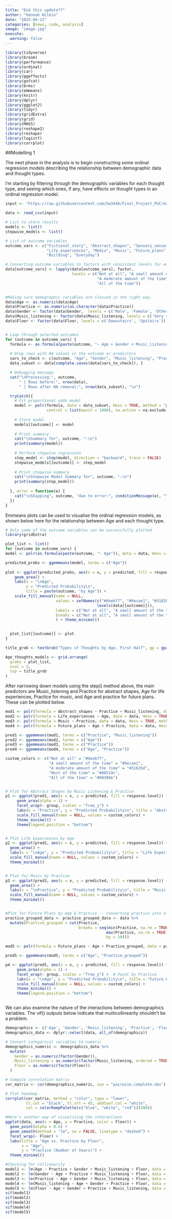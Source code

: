 ```yaml
---
title: "Did this update??"
author: "Hannah Wilkie"
date: "2025-04-22"
categories: [news, code, analysis]
image: "image.jpg"
execute:
  warning: false
---
```


```r
library(tidyverse)
library(broom)
library(performance)
library(ordinal)
library(car)
library(ggeffects)
library(gofcat)
library(brms)
library(emmeans)
library(knitr)
library(dplyr)
library(ggplot2)
library(tidyr)
library(gridExtra)
library(grid)
library(MASS) 
library(reshape2) 
library(reshape) 
library(logistf)
library(corrplot)
```

##Modelling 1

The next phase in the analysis is to begin constructing some ordinal regression models describing the relationship between demographic data and thought types.

I'm starting by filtering through the demographic variables for each thought type, and seeing which ones, if any, have effects on thought types in an ordinal regression model.

```r
input <- "https://raw.githubusercontent.com/hw3446/Final_Project_PUC/main/data/data.csv"

data <- read_csv(input)
```

```r
# List to store results
models <- list()
stepwise_models <- list()

# List of outcome variables
outcome_vars <- c("Fictional_story", "Abstract_shapes", "Sensory_sensations", 
                  "Life_experiences", "Media", "Music", "Future_plans", 
                  "Building", "Everyday")

# Converting outcome variables to factors with consistent levels for each thought type
data[outcome_vars] <- lapply(data[outcome_vars], factor, 
                             levels = c("Not at all", "A small amount of the time", 
                                        "A moderate amount of the time", "Most of the time", 
                                        "All of the time"))


#Making sure demographic variables are classed in the right way.
data$Age <- as.numeric(data$Age)
data$Practice <- as.numeric(as.character(data$Practice))
data$Gender <- factor(data$Gender,  levels = c('Male', 'Female', 'Other'))
data$Music_listening <- factor(data$Music_listening, levels = c('Very rarely', 'Somewhat rarely', 'Moderately frequently', 'Frequently', 'Very frequently'))
data$Floor <- factor(data$Floor, levels = c('Downstairs', 'Upstairs'))


# Loop through selected outcomes
for (outcome in outcome_vars) {
  formula <- as.formula(paste(outcome, "~ Age + Gender + Music_listening + Practice + Floor"))
  
  # Drop rows with NA values in the outcome or predictors
  vars_to_check <- c(outcome, "Age", "Gender", "Music_listening", "Practice", "Floor")
  data_subset <- data[complete.cases(data[vars_to_check]), ]

  # Debugging message
  cat("\nProcessing:", outcome, 
      " | Rows before:", nrow(data), 
      " | Rows after NA removal:", nrow(data_subset), "\n")

  tryCatch({
    # Fit proportional odds model
    model <- polr(formula, data = data_subset, Hess = TRUE, method = "probit", 
                  control = list(maxit = 1000), na.action = na.exclude)
    
    # Store model
    models[[outcome]] <- model
    
    # Print summary
    cat("\nSummary for", outcome, ":\n")
    print(summary(model))
    
    # Perform stepwise regression
    step_model <- step(model, direction = "backward", trace = FALSE)
    stepwise_models[[outcome]] <- step_model
    
    # Print stepwise summary
    cat("\nStepwise Model Summary for", outcome, ":\n")
    print(summary(step_model))
    
  }, error = function(e) {
    cat("\nSkipping", outcome, "due to error:", conditionMessage(e), "\n")
  })
}

```

Emmeans plots can be used to visualise the ordinal regression models, as shown below here for the relationship between Age and each thought type.

```r
# Only some of the outcome variables can be successfully plotted
library(gridExtra)

plot_list <- list()
for (outcome in outcome_vars) {
model <- polr(as.formula(paste(outcome, "~ Age")), data = data, Hess = TRUE)

predicted_probs <- ggemmeans(model, terms = c("Age"))
  
plot <- ggplot(predicted_probs, aes(x = x, y = predicted, fill = response.level)) +
    geom_area() + 
    labs(x = "\nAge", 
         y = "Predicted Probability\n", 
         title = paste(outcome, "by Age")) +
    scale_fill_manual(name = NULL,
                      values = setNames(c("#deebf7", "#9ecae1", "#3182bd", "#08519c", "#08306b"),
                                        levels(data[[outcome]])),
                      labels = c("Not at all", "A small amount of the time", "A moderate amount of the time", "Most of the time", "All of the time"),
                      breaks = c("Not at all", "A small amount of the time", "A moderate amount of the time", "Most of the time", "All of the time")
                      ) + theme_minimal()
  

  plot_list[[outcome]] <- plot
}

title_grob <- textGrob("Types of Thoughts by Age, First Half", gp = gpar(fontsize = 16, fontface = "bold"))

Age_thoughts_models <- grid.arrange(
  grobs = plot_list, 
  ncol = 3, 
  top = title_grob  
)

```

After narrowing down models using the step() method above, the main predictors are Music_listening and Practice for abstract shapes, Age for life experiences, Practice for music, and Age and practice for future plans. These can be plotted below.

```r
mod1 <- polr(formula = Abstract_shapes ~ Practice + Music_listening, data = data, Hess = TRUE, method = "probit")
mod2 <- polr(formula = Life_experiences ~ Age, data = data, Hess = TRUE, method = "probit")
mod3 <- polr(formula = Music ~ Practice, data = data, Hess = TRUE, method = "probit")
mod4 <- polr(formula = Future_plans ~ Age + Practice, data = data, Hess = TRUE, method = "probit")

pred1 <- ggemmeans(mod1, terms = c("Practice", "Music_listening"))
pred2 <- ggemmeans(mod2, terms = c("Age"))
pred3 <- ggemmeans(mod3, terms = c("Practice"))
pred4 <- ggemmeans(mod4, terms = c("Age", "Practice"))

custom_colors <- c("Not at all" = "#deebf7", 
                   "A small amount of the time" = "#9ecae1", 
                   "A moderate amount of the time" = "#3182bd", 
                   "Most of the time" = "#08519c", 
                   "All of the time" = "#08306b")


# Plot for Abstract Shapes by Music Listening & Practice
p1 <- ggplot(pred1, aes(x = x, y = predicted, fill = response.level)) +
     geom_area(alpha = 1) + 
     facet_wrap(~ group, scales = "free_y") +  
     labs(x = "Practice", y = "Predicted Probability\n", title = "Abstract Shapes by Practice, Faceted by Classical Music Listening") +
     scale_fill_manual(name = NULL, values = custom_colors) +
     theme_minimal() +
     theme(legend.position = "bottom")


# Plot Life Experiences by Age
p2 <- ggplot(pred2, aes(x = x, y = predicted, fill = response.level)) +
  geom_area() + 
  labs(x = "\nAge", y = "Predicted Probability\n", title = "Life Experiences by Age") +
  scale_fill_manual(name = NULL, values = custom_colors) +
  theme_minimal()


# Plot for Music by Practice
p3 <- ggplot(pred3, aes(x = x, y = predicted, fill = response.level)) +
  geom_area() + 
  labs(x = "\nPractice", y = "Predicted Probability\n", title = "Music by Practice") +
  scale_fill_manual(name = NULL, values = custom_colors) +
  theme_minimal()


#Plot for Future Plans by Age & Practice -- converting practice into a grouped variable for readability
practice_grouped_data <- practice_grouped_data <- data %>%
  mutate(Practice_grouped = cut(Practice, 
                                breaks = seq(min(Practice, na.rm = TRUE), 
                                            max(Practice, na.rm = TRUE), 
                                            by = 10)))

mod5 <- polr(formula = Future_plans ~ Age + Practice_grouped, data = practice_grouped_data, Hess = TRUE, method = "probit")

pred5 <- ggemmeans(mod5, terms = c("Age", "Practice_grouped"))

p4 <- ggplot(pred5, aes(x = x, y = predicted, fill = response.level)) +
     geom_area(alpha = 1) +
     facet_wrap(~ group, scales = "free_y") +  # Facet by Practice
     labs(x = "\nAge", y = "Predicted Probability\n", title = "Future Plans by Age, Faceted by Practice") +
     scale_fill_manual(name = NULL, values = custom_colors) +
     theme_minimal() +
     theme(legend.position = "bottom")



```

We can also examine the nature of the interactions between demographics variables. The vif() outputs below indicate that multicollinearity shouldn't be a problem.

```r
demographics <- c('Age', 'Gender', 'Music_listening', 'Practice', 'Floor')
demographics_data <- dplyr::select(data, all_of(demographics))

# Convert categorical variables to numeric
demographics_numeric <- demographics_data %>%
  mutate(
    Gender = as.numeric(factor(Gender)),
    Music_listening = as.numeric(factor(Music_listening, ordered = TRUE)),  
    Floor = as.numeric(factor(Floor))
  ) 

# Compute correlation matrix
cor_matrix <- cor(demographics_numeric, use = "pairwise.complete.obs")

# Plot heatmap
corrplot(cor_matrix, method = "color", type = "lower", 
         tl.col = "black", tl.srt = 45, addCoef.col = "white", 
         col = colorRampPalette(c("blue", "white", "red"))(200))

#Here's another way of visualising the interactions
ggplot(data, aes(x = Age, y = Practice, color = Floor)) +
  geom_point(alpha = 0.6) +  
  geom_smooth(method = "lm", se = FALSE, linetype = "dashed") +
  facet_wrap(~ Floor) +
  labs(title = "Age vs. Practice by Floor",
       x = "Age", 
       y = "Practice (Number of Years)") +
  theme_minimal()

#Checking for collinearity
model1 <- lm(Age ~ Practice + Gender + Music_listening + Floor, data = demographics_numeric)
model2 <- lm(Gender ~ Age + Practice + Music_listening + Floor, data = demographics_numeric)
model3 <- lm(Practice ~ Age + Gender + Music_listening + Floor, data = demographics_numeric)
model4 <- lm(Music_listening ~ Age + Gender + Practice + Floor, data = demographics_numeric)
model5 <- lm(Floor ~ Age + Gender + Practice + Music_listening, data = demographics_numeric)
vif(model1)
vif(model2)
vif(model3)
vif(model4)
vif(model5)


```
